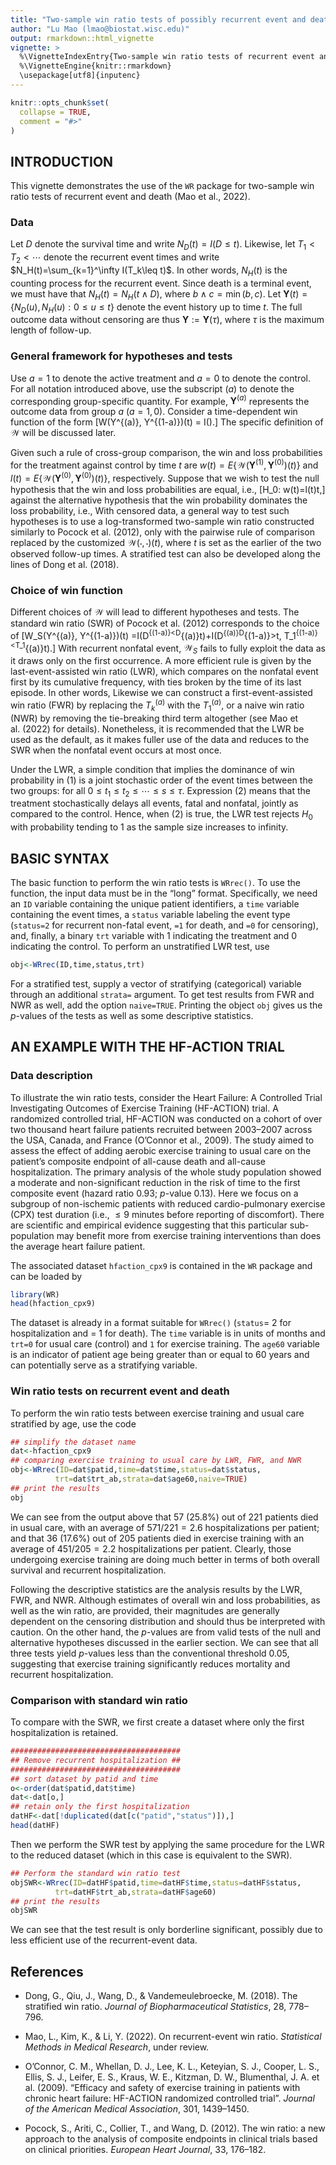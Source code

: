 ```yaml
---
title: "Two-sample win ratio tests of possibly recurrent event and death"
author: "Lu Mao (lmao@biostat.wisc.edu)"
output: rmarkdown::html_vignette
vignette: >
  %\VignetteIndexEntry{Two-sample win ratio tests of recurrent event and death}
  %\VignetteEngine{knitr::rmarkdown}
  \usepackage[utf8]{inputenc}
---
```


```r
knitr::opts_chunk$set(
  collapse = TRUE,
  comment = "#>"
)
```

## INTRODUCTION
This vignette demonstrates the use of the  `WR` package
for two-sample win ratio tests of recurrent event and death
(Mao et al., 2022).

### Data
Let $D$ denote the survival time and write $N_D(t)=I(D\leq t)$.
Likewise, let $T_1<T_2<\cdots$ denote the recurrent event
 times and write $N_H(t)=\sum_{k=1}^\infty I(T_k\leq t)$. In other words,
$N_H(t)$ is the counting process for the recurrent event.
Since death is a terminal event,
we must have that $N_H(t)=N_H(t\wedge D)$,
where $b\wedge c=\min(b,c)$.
Let $\boldsymbol Y(t)=\{N_D(u), N_H(u):0\leq u\leq t\}$ denote
the event history up to time $t$. The full outcome data without
censoring are thus $\boldsymbol Y:=\boldsymbol Y(\tau)$, where $\tau$ is the maximum
length of follow-up.

### General framework for hypotheses and tests
Use $a=1$ to denote the active treatment and $a=0$ to denote the control.
For all notation introduced above, use the subscript $(a)$ to denote
the corresponding group-specific quantity. For example, 
$\boldsymbol Y^{(a)}$ represents the outcome data from group $a$ $(a=1, 0)$.
Consider a time-dependent win function of the form
\[\mathcal W(\boldsymbol Y^{(a)}, \boldsymbol Y^{(1-a)})(t) 
= I(\mbox{patient in group $a$ wins against that in group $1-a$ by
time $t$}).\]
The specific definition of $\mathcal W$ will be discussed later.

Given such a rule of cross-group comparison,
the win and loss probabilities for the treatment against control by time $t$
are $w(t)=E\{\mathcal W(\boldsymbol Y^{(1)}, \boldsymbol Y^{(0)})(t)\}$
and $l(t)=E\{\mathcal W(\boldsymbol Y^{(0)}, \boldsymbol Y^{(0)})(t)\}$, respectively.
Suppose that we wish to test the null hypothesis that
the win and loss probabilities are equal, i.e.,
\[H_0: w(t)=l(t)\hspace{2ex}\mbox{for all }t\in[0, \tau],\]
against the alternative hypothesis that the win probability dominates the
loss probability, i.e.,
\begin{equation}\tag{1}
H_A: w(t)\geq l(t)\hspace{1ex}\mbox{for all }t\in[0, \tau] 
\mbox{ with strict inequality for some }t.
\end{equation}
With censored data,
a general way to test such hypotheses 
is to use a log-transformed two-sample win ratio constructed
similarly to Pocock et al. (2012), only with the pairwise
rule of comparison replaced by the customized $\mathcal W(\cdot,\cdot)(t)$,
where $t$ is set as the earlier of the two observed follow-up times. 
A stratified test can also be developed along the lines of Dong et al. (2018).


### Choice of win function
Different choices of $\mathcal W$ will lead to different hypotheses and tests.
The standard win ratio (SWR) of Pocock et al. (2012) corresponds to the choice of
\[\mathcal W_S(\boldsymbol Y^{(a)}, \boldsymbol Y^{(1-a)})(t)
=I(D^{(1-a)}<D^{(a)}\wedge t)+I(D^{(a)}\wedge D^{(1-a)}>t, T_1^{(1-a)}<T_1^{(a)}\wedge t).\]
With recurrent nonfatal event, $\mathcal W_S$ fails to fully exploit the data as it 
draws only on the first occurrence.
A more efficient rule is given by the last-event-assisted
win ratio (LWR), which compares on the nonfatal event first by its cumulative frequency,
with ties broken by the time of its last episode. In other words,
\begin{align}
\mathcal W_L(\boldsymbol Y^{(a)}, \boldsymbol Y^{(1-a)})(t)
&=I(D^{(1-a)}<D^{(a)}\wedge t)+I\{D^{(a)}\wedge D^{(1-a)}>t, N_H^{(a)}(t)<N_H^{(1-a)}(t)\}\\
&\hspace{1ex}+I\{D^{(a)}\wedge D^{(1-a)}>t, N_H^{(a)}(t)=N_H^{(1-a)}(t)=\mbox{ some } k,
T_k^{(1-a)}<T_k^{(a)}\}.
\end{align}
Likewise we can construct a first-event-assisted win ratio (FWR) by replacing the $T_k^{(a)}$
with the $T_1^{(a)}$, or a naive win ratio (NWR) by removing the tie-breaking
third term altogether (see Mao et al. (2022) for details).
Nonetheless, it is recommended that the LWR be used as the default, as it
makes fuller use of the data and reduces to the SWR when the nonfatal event
occurs at most once.

Under the LWR, a simple condition that implies the dominance of win probability
in (1) is a joint stochastic
order of the event times between the two groups:
\begin{equation}\tag{2}
{P}(D^{(1)}>s, T^{(1)}_{1}>t_1, T^{(1)}_{2}>t_2, \ldots)>
{P}(D^{(0)}>s, T^{(0)}_{1}>t_1, T^{(0)}_{2}>t_2, \ldots),
\end{equation}
for all $0\leq t_1\leq t_2\leq\cdots\leq s\leq\tau$.
Expression (2) means that the treatment stochastically delays
 all events, fatal and nonfatal, jointly
as compared to the control. Hence, when (2) is true,
the LWR test rejects $H_0$ with probability tending to 1
as the sample size increases to infinity.

## BASIC SYNTAX
The basic function to perform the win ratio tests is `WRrec()`.
To use the function, the input data must be 
in the "long" format. Specifically, we need an `ID` variable containing
the unique patient identifiers,  a `time` variable containing the event times,
a `status` variable labeling the event type (`status=2` for recurrent non-fatal
event, `=1` for death, and `=0` for censoring),
and, finally, a binary `trt` variable with 1 indicating the treatment
and 0 indicating the control.
To perform an unstratified LWR test, use
```r
obj<-WRrec(ID,time,status,trt)
```
For a stratified test, supply a vector of stratifying (categorical) variable
through an additional `strata=` argument. To get test results from FWR
and NWR as well, add the option `naive=TRUE`. 
Printing the object `obj` gives us the $p$-values of the tests
as well as some descriptive statistics.

## AN EXAMPLE WITH THE HF-ACTION TRIAL

### Data description
To illustrate the win ratio tests, consider
the Heart Failure: A Controlled Trial Investigating Outcomes of Exercise Training (HF-ACTION)
trial. A randomized controlled trial, HF-ACTION was conducted on a cohort of over two thousand 
heart failure patients recruited between 2003--2007 across the USA, Canada, and France (O'Connor
et al., 2009). The study aimed to assess the effect of adding aerobic exercise 
training to usual care on the patient's composite endpoint of all-cause death and all-cause hospitalization. The primary analysis of the whole study population showed a moderate 
and non-significant reduction in the risk of time to the first composite event 
 (hazard ratio 0.93; $p$-value 0.13).
Here we focus on a subgroup of non-ischemic patients with reduced cardio-pulmonary exercise (CPX)
test duration (i.e., $\leq 9$ minutes before reporting of discomfort). There are scientific and empirical evidence 
suggesting that this particular sub-population may benefit more from exercise training interventions than does
the average heart failure patient.

The associated dataset `hfaction_cpx9` is contained in the `WR` package and can be
loaded by
```r
library(WR)
head(hfaction_cpx9)
```
The dataset is already in a format suitable for `WRrec()` 
(`status`= 2 for hospitalization and = 1 for death).
The `time` variable is in units of months and `trt=0` for usual care (control)
and `1` for exercise training. 
The `age60` variable is an indicator of patient age being greater
than or equal to 60 years and can potentially serve as a stratifying variable.


### Win ratio tests on recurrent event and death
To perform the win ratio tests between exercise training and usual care 
stratified by age, use the code

```r
## simplify the dataset name
dat<-hfaction_cpx9
## comparing exercise training to usual care by LWR, FWR, and NWR
obj<-WRrec(ID=dat$patid,time=dat$time,status=dat$status,
          trt=dat$trt_ab,strata=dat$age60,naive=TRUE)
## print the results
obj
```

We can see from the output above that 57 (25.8\%) out of
221 patients died in usual care, with an average of $571/221=2.6$
hospitalizations per patient;
and that 36 (17.6\%) out of 205 patients died in exercise training 
with an average of $451/205=2.2$ hospitalizations per patient.
Clearly, those undergoing exercise training are doing much better
in terms of both overall survival and recurrent hospitalization.

Following the descriptive statistics are
the analysis results by the LWR, FWR, and NWR. 
Although estimates of overall win and loss probabilities,
as well as the win ratio, are provided, their magnitudes are generally
dependent on the censoring distribution and should thus be interpreted
with caution. On the other hand, the $p$-values are from valid
tests of the null and alternative hypotheses discussed in the earlier
section. We can see that all three tests yield $p$-values less
than the conventional threshold 0.05, suggesting that exercise training
significantly reduces mortality and recurrent hospitalization.

### Comparison with standard win ratio
To compare with the SWR, we first create a dataset where only the first
hospitalization is retained.
```r
######################################
## Remove recurrent hospitalization ##
######################################
## sort dataset by patid and time
o<-order(dat$patid,dat$time)
dat<-dat[o,]
## retain only the first hospitalization
datHF<-dat[!duplicated(dat[c("patid","status")]),]
head(datHF)
```

Then we perform the SWR test by applying the same procedure for the LWR
to the reduced dataset (which in this case is equivalent to the SWR).
```r
## Perform the standard win ratio test
objSWR<-WRrec(ID=datHF$patid,time=datHF$time,status=datHF$status,
          trt=datHF$trt_ab,strata=datHF$age60)
## print the results
objSWR
```

We can see that the test result is only borderline significant, possibly
due to less efficient use of the recurrent-event data.


## References
* Dong, G., Qiu, J., Wang, D., & Vandemeulebroecke, M. (2018).
The stratified win ratio. *Journal of Biopharmaceutical Statistics*, 28, 778--796.

* Mao, L., Kim, K., & Li, Y. (2022). On recurrent-event win ratio.
*Statistical Methods in Medical Research*, under review.


* O'Connor, C. M., Whellan, D. J., Lee, K. L., Keteyian, S. J., Cooper, L. S., Ellis, S. J.,
Leifer, E. S., Kraus, W. E., Kitzman, D. W., Blumenthal, J. A. et al. (2009). "Efficacy and
safety of exercise training in patients with chronic heart failure: HF-ACTION randomized
controlled trial". *Journal of the American Medical Association*, 301, 1439--1450.

* Pocock, S., Ariti, C., Collier, T., and Wang, D. (2012). The win ratio: a new approach
to the analysis of composite endpoints in clinical trials based on clinical priorities.
*European Heart Journal*, 33, 176--182.

